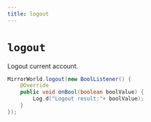 ```yaml
---
title: logout
---
```


# `logout`

Logout current account.


```java
MirrorWorld.logout(new BoolListener() {
    @Override
    public void onBool(boolean boolValue) {
        Log.d("Logout result:"+ boolValue);
    }
});
```
